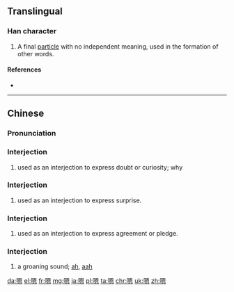 ==Translingual==

===Han character===
{{Han char|rn=30|rad=口|as=10|sn=13|four=66030|canj=RWKP|ids=⿰口恩}}

# A final [[particle]] with no independent meaning, used in the formation of other words.

====References====
* {{Han ref|kx=0204.111|hdz=10668.030|uh=55EF|ud=21999|bh=B6E2|bd=46818}}

----

==Chinese==
{{zh-forms}}

===Pronunciation===
{{zh-pron
|m=ēn
|c=ng2,ng6
|mc=
|oc=
|ma=zh-ng.ogg
|cat=part,intj
}}

===Interjection===
{{cmn-interj|ts|pin=ńg|pint=ng2}}

# used as an interjection to express doubt or curiosity; why

===Interjection===
{{cmn-interj|ts|pin=ňg|pint=ng3}}

# used as an interjection to express surprise.

===Interjection===
{{cmn-interj|ts|pin=ǹg|pint=ng4}}

# used as an interjection to express agreement or pledge. 

===Interjection===
{{cmn-interj|ts|pin=[[ēn]]|pint=en1}}

# a groaning sound; [[ah]], [[aah]]
<!-- for Lua module scripting -- ńg, ňg, ǹg (ng2, ng3, ng4) are a legitimate Mandarin readings -->

{{attention|zh|pinyin needs to be in zh-pron}}

[[da:嗯]]
[[el:嗯]]
[[fr:嗯]]
[[mg:嗯]]
[[ja:嗯]]
[[pl:嗯]]
[[ta:嗯]]
[[chr:嗯]]
[[uk:嗯]]
[[zh:嗯]]